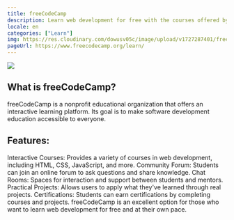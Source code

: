 ```yaml
---
title: freeCodeCamp
description: Learn web development for free with the courses offered by this platform.
locale: en
categories: ["Learn"]
img: https://res.cloudinary.com/dowusv05c/image/upload/v1727287401/freecodecamp_dr6y6a.webp
pageUrl: https://www.freecodecamp.org/learn/
---
```


![](https://res.cloudinary.com/dowusv05c/image/upload/v1727287401/freecodecamp_dr6y6a.webp)

## What is freeCodeCamp?

freeCodeCamp is a nonprofit educational organization that offers an interactive learning platform. Its goal is to make software development education accessible to everyone.

## Features:

Interactive Courses: Provides a variety of courses in web development, including HTML, CSS, JavaScript, and more.
Community Forum: Students can join an online forum to ask questions and share knowledge.
Chat Rooms: Spaces for interaction and support between students and mentors.
Practical Projects: Allows users to apply what they've learned through real projects.
Certifications: Students can earn certifications by completing courses and projects.
freeCodeCamp is an excellent option for those who want to learn web development for free and at their own pace.
